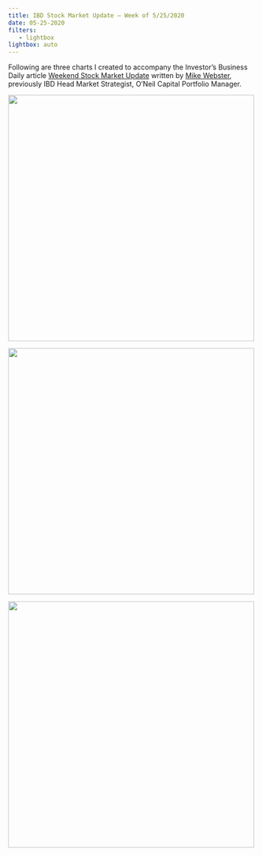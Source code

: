 ```yaml
---
title: IBD Stock Market Update – Week of 5/25/2020
date: 05-25-2020
filters:
   - lightbox
lightbox: auto
---
```


Following are three charts I created to accompany the Investor's Business Daily article [Weekend Stock Market Update](https://www.investors.com/market-trend/stock-market-update-the-bull-rages-to-higher-ground/) written by [Mike Webster](http://twitter.com/mwebster1971), previously IBD Head Market Strategist, O'Neil Capital Portfolio Manager.

![](chart1.png){height="500"}

![](chart2.png){height="500"}

![](chart3.png){height="500"}